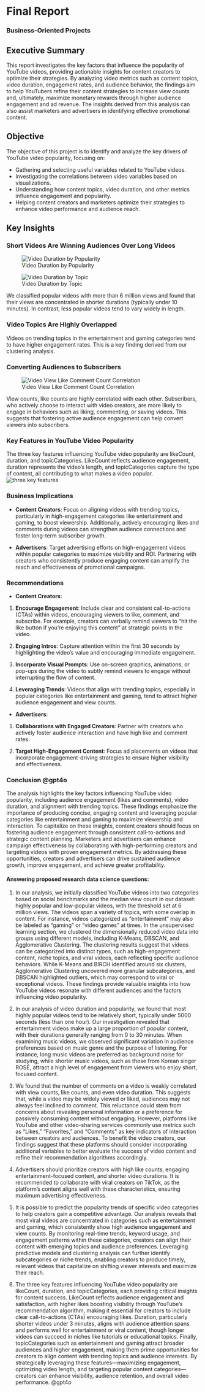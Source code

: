 # Final Report

### Business-Oriented Projects

## Executive Summary
This report investigates the key factors that influence the popularity of YouTube videos, providing actionable insights for content creators to optimize their strategies. By analyzing video metrics such as content topics, video duration, engagement rates, and audience behavior, the findings aim to help YouTubers refine their content strategies to increase view counts and, ultimately, maximize monetary rewards through higher audience engagement and ad revenue. The insights derived from this analysis can also assist marketers and advertisers in identifying effective promotional content.

## Objective 

The objective of this project is to identify and analyze the key drivers of YouTube video popularity, focusing on:

- Gathering and selecting useful variables related to YouTube videos.
- Investigating the correlations between video variables based on visualizations.
- Understanding how content topics, video duration, and other metrics influence engagement and popularity.
- Helping content creators and marketers optimize their strategies to enhance video performance and audience reach.


## Key Insights

### Short Videos Are Winning Audiences Over Long Videos

![Video Duration by Popularity](./pictures/duration_popularity.png)

![Video Duration by Topic](./pictures/Video_duration_by_topic.png)

We classified popular videos with more than 6 million views and found that their views are concentrated in shorter durations (typically under 10 minutes). In contrast, less popular videos tend to vary widely in length.

### Video Topics Are Highly Overlapped

Videos on trending topics in the entertainment and gaming categories tend to have higher engagement rates. This is a key finding derived from our clustering analysis.

### Converting Audiences to Subscribers

![Video View Like Comment Count Correlation](./pictures/view_like_comment_corr.png)

View counts, like counts are highly correlated with each other. Subscribers, who actively choose to interact with video creators, are more likely to engage in behaviors such as liking, commenting, or saving videos. This suggests that fostering active audience engagement can help convert viewers into subscribers.

### Key Features in YouTube Video Popularity
The three key features influencing YouTube video popularity are likeCount, duration, and topicCategories. LikeCount reflects audience engagement, duration represents the video’s length, and topicCategories capture the type of content, all contributing to what makes a video popular.
![three key features](pictures/output.png)

### Business Implications

- **Content Creators**:
Focus on aligning videos with trending topics, particularly in high-engagement categories like entertainment and gaming, to boost viewership. Additionally, actively encouraging likes and comments during videos can strengthen audience connections and foster long-term subscriber growth.


- **Advertisers**:
Target advertising efforts on high-engagement videos within popular categories to maximize visibility and ROI. Partnering with creators who consistently produce engaging content can amplify the reach and effectiveness of promotional campaigns.


### Recommendations
- **Content Creators**:

1. **Encourage Engagement**: Include clear and consistent call-to-actions (CTAs) within videos, encouraging viewers to like, comment, and subscribe. For example, creators can verbally remind viewers to "hit the like button if you’re enjoying this content" at strategic points in the video.

2. **Engaging Intros**: Capture attention within the first 30 seconds by highlighting the video’s value and encouraging immediate engagement.

3. **Incorporate Visual Prompts**: Use on-screen graphics, animations, or pop-ups during the video to subtly remind viewers to engage without interrupting the flow of content.

4. **Leveraging Trends**: Videos that align with trending topics, especially in popular categories like entertainment and gaming, tend to attract higher audience engagement and view counts.


- **Advertisers**:

1. **Collaborations with Engaged Creators**: Partner with creators who actively foster audience interaction and have high like and comment rates.

2. **Target High-Engagement Content**: Focus ad placements on videos that incorporate engagement-driving strategies to ensure higher visibility and effectiveness.

### Conclusion @gpt4o
The analysis highlights the key factors influencing YouTube video popularity, including audience engagement (likes and comments), video duration, and alignment with trending topics. These findings emphasize the importance of producing concise, engaging content and leveraging popular categories like entertainment and gaming to maximize viewership and interaction. To capitalize on these insights, content creators should focus on fostering audience engagement through consistent call-to-actions and strategic content planning. Marketers and advertisers can enhance campaign effectiveness by collaborating with high-performing creators and targeting videos with proven engagement metrics. By addressing these opportunities, creators and advertisers can drive sustained audience growth, improve engagement, and achieve greater profitability.

#### Answering proposed research data science questions:

1. In our analysis, we initially classified YouTube videos into two categories based on social benchmarks and the median view count in our dataset: highly popular and low-popular videos, with the threshold set at 6 million views. The videos span a variety of topics, with some overlap in content. For instance, videos categorized as "entertainment" may also be labeled as "gaming" or "video games" at times. In the unsupervised learning section, we clustered the dimensionally reduced video data into groups using different models, including K-Means, DBSCAN, and Agglomerative Clustering. The clustering results suggest that videos can be categorized into distinct types, such as high-engagement content, niche topics, and viral videos, each reflecting specific audience behaviors. While K-Means and BIRCH identified around six clusters, Agglomerative Clustering uncovered more granular subcategories, and DBSCAN highlighted outliers, which may correspond to viral or exceptional videos. These findings provide valuable insights into how YouTube videos resonate with different audiences and the factors influencing video popularity.

2. In our analysis of video duration and popularity, we found that most highly popular videos tend to be relatively short, typically under 5000 seconds (less than one hour). Our investigation revealed that entertainment videos make up a large proportion of popular content, with their durations generally ranging from 0 to 30 minutes. When examining music videos, we observed significant variation in audience preferences based on music genre and the purpose of listening. For instance, long music videos are preferred as background noise for studying, while shorter music videos, such as those from Korean singer ROSÉ, attract a high level of engagement from viewers who enjoy short, focused content.

3. We found that the number of comments on a video is weakly correlated with view counts, like counts, and even video duration. This suggests that, while a video may be widely viewed or liked, audiences may not always feel inclined to comment. This reluctance could stem from concerns about revealing personal information or a preference for passively consuming content without engaging. However, platforms like YouTube and other video-sharing services commonly use metrics such as "Likes," "Favorites," and "Comments" as key indicators of interaction between creators and audiences. To benefit the video creators, our findings suggest that these platforms should consider incorporating additional variables to better evaluate the success of video content and refine their recommendation algorithms accordingly.

4. Advertisers should prioritize creators with high like counts, engaging entertainment-focused content, and shorter video durations. It is recommended to collaborate with viral creators on TikTok, as the platform's content aligns well with these characteristics, ensuring maximum advertising effectiveness.

5. It is possible to predict the popularity trends of specific video categories to help creators gain a competitive advantage. Our analysis reveals that most viral videos are concentrated in categories such as entertainment and gaming, which consistently show high audience engagement and view counts. By monitoring real-time trends, keyword usage, and engagement patterns within these categories, creators can align their content with emerging topics and audience preferences. Leveraging predictive models and clustering analysis can further identify subcategories or niche trends, enabling creators to produce timely, relevant videos that capitalize on shifting viewer interests and maximize their reach.

6. The three key features influencing YouTube video popularity are likeCount, duration, and topicCategories, each providing critical insights for content success. LikeCount reflects audience engagement and satisfaction, with higher likes boosting visibility through YouTube's recommendation algorithm, making it essential for creators to include clear call-to-actions (CTAs) encouraging likes. Duration, particularly shorter videos under 3 minutes, aligns with audience attention spans and performs well for entertainment or viral content, though longer videos can succeed in niches like tutorials or educational topics. Finally, topicCategories such as entertainment and gaming attract broader audiences and higher engagement, making them prime opportunities for creators to align content with trending topics and audience interests. By strategically leveraging these features—maximizing engagement, optimizing video length, and targeting popular content categories—creators can enhance visibility, audience retention, and overall video performance. @gpt4o


